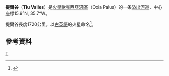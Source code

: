 {{coord|15.9|N|35.7|W|globe:Mars_scale:100000|display=title|name=提爾谷（Tiu Valles）}}

<!-- 檔案不存在 [[File:Tiu_Valles_Ridges.JPG|200px]]的 [[高解析度成像科學設備|HiRISE]] 拍攝的提爾谷。山脊可能是因為流水形成。比例尺長度1公里]] ，可從英文維基百科取得 -->

'''提爾谷'''（'''Tiu Valles'''）是[[火星|火星]][[歐克西亞沼區|歐克西亞沼區]]（Oxia Palus）的一条[[溢出河道|溢出河道]]，中心座標15.9°N, 35.7°W。  

提爾谷長度1720公里，以[[古英語|古英語]]的火星命名<ref>{{Cite web |url=http://planetarynames.wr.usgs.gov/ |title=存档副本 |access-date=2012-01-11 |archive-date=2019-12-13 |archive-url=https://web.archive.org/web/20191213141228/https://planetarynames.wr.usgs.gov/ |dead-url=no }}</ref>。

==參考資料==
{{reflist}}

[[Category:火星峽谷|T]]

{{火星}}